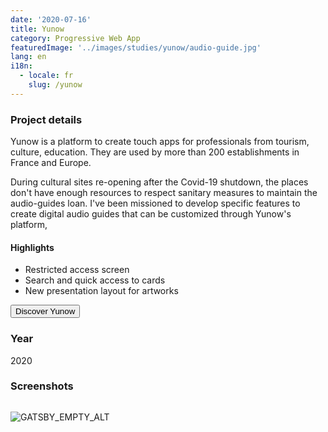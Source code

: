 ```yaml
---
date: '2020-07-16'
title: Yunow
category: Progressive Web App
featuredImage: '../images/studies/yunow/audio-guide.jpg'
lang: en
i18n:
  - locale: fr
    slug: /yunow
---
```


### Project details

Yunow is a platform to create touch apps for professionals from tourism, culture, education. They are used by more than 200 establishments in France and Europe.

During cultural sites re-opening after the Covid-19 shutdown, the places don't have enough resources to respect sanitary measures to maintain the audio-guides loan. I've been missioned to develop specific features to create digital audio guides that can be customized through Yunow's platform,

#### Highlights

- Restricted access screen
- Search and quick access to cards
- New presentation layout for artworks

<p style={{textAlign: 'center'}}><Button href="https://yunow.io">Discover Yunow</Button></p>

### Year
2020

### Screenshots

<Image>

![GATSBY_EMPTY_ALT](../images/studies/yunow/yunow.png)

</Image>
